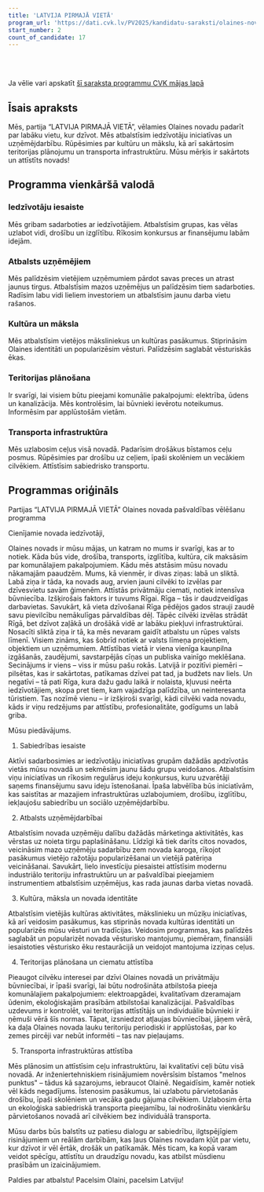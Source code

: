 ```yaml
---
title: 'LATVIJA PIRMAJĀ VIETĀ'
program_url: 'https://dati.cvk.lv/PV2025/kandidatu-saraksti/olaines-novads/latvija-pirmaja-vieta'
start_number: 2
count_of_candidate: 17
---
```



<Badge text="Sabiedrības iesaiste" variant="note" size="small" /> <Badge text="Uzņēmējdarbības atbalsts" variant="note" size="small" /> <Badge text="Kultūras un mākslas veicināšana" variant="note" size="small" /> <Badge text="Teritorijas plānošana" variant="note" size="small" /> <Badge text="Transporta infrastruktūras attīstība" variant="note" size="small" />

<br/><br/> 

<Card title='Šis ir mākslīga intelekta ģenerēts apraksts' icon='starlight'>
    Ja vēlie vari apskatīt <a href={frontmatter.program_url} target='_blank'>šī saraksta programmu CVK mājas lapā</a>
    </Card>

## Īsais apraksts

Mēs, partija “LATVIJA PIRMAJĀ VIETĀ”, vēlamies Olaines novadu padarīt par labāku vietu, kur dzīvot. Mēs atbalstīsim iedzīvotāju iniciatīvas un uzņēmējdarbību. Rūpēsimies par kultūru un mākslu, kā arī sakārtosim teritorijas plānojumu un transporta infrastruktūru. Mūsu mērķis ir sakārtots un attīstīts novads!

## Programma vienkāršā valodā

### Iedzīvotāju iesaiste

Mēs gribam sadarboties ar iedzīvotājiem. Atbalstīsim grupas, kas vēlas uzlabot vidi, drošību un izglītību. Rīkosim konkursus ar finansējumu labām idejām.

### Atbalsts uzņēmējiem

Mēs palīdzēsim vietējiem uzņēmumiem pārdot savas preces un atrast jaunus tirgus. Atbalstīsim mazos uzņēmējus un palīdzēsim tiem sadarboties. Radīsim labu vidi lieliem investoriem un atbalstīsim jaunu darba vietu rašanos.

### Kultūra un māksla

Mēs atbalstīsim vietējos māksliniekus un kultūras pasākumus. Stiprināsim Olaines identitāti un popularizēsim vēsturi. Palīdzēsim saglabāt vēsturiskās ēkas.

### Teritorijas plānošana

Ir svarīgi, lai visiem būtu pieejami komunālie pakalpojumi: elektrība, ūdens un kanalizācija. Mēs kontrolēsim, lai būvnieki ievērotu noteikumus. Informēsim par applūstošām vietām.

### Transporta infrastruktūra

Mēs uzlabosim ceļus visā novadā. Padarīsim drošākus bīstamos ceļu posmus. Rūpēsimies par drošību uz ceļiem, īpaši skolēniem un vecākiem cilvēkiem. Attīstīsim sabiedrisko transportu.

## Programmas oriģināls

Partijas “LATVIJA PIRMAJĀ VIETĀ” Olaines novada pašvaldības vēlēšanu programma

Cienījamie novada iedzīvotāji,

Olaines novads ir mūsu mājas, un katram no mums ir svarīgi, kas ar to notiek. Kāda būs vide, drošība, transports, izglītība, kultūra, cik maksāsim par komunālajiem pakalpojumiem. Kādu mēs atstāsim mūsu novadu nākamajām paaudzēm.
Mums, kā vienmēr, ir divas ziņas: labā un sliktā.
Labā ziņa ir tāda, ka novads aug, arvien jauni cilvēki to izvēlas par dzīvesvietu savām ģimenēm. Attīstās privātmāju ciemati, notiek intensīva būvniecība. Izšķirošais faktors ir tuvums Rīgai. Rīga – tās ir daudzveidīgas darbavietas. Savukārt, kā vieta dzīvošanai Rīga pēdējos gados strauji zaudē savu pievilcību nemākulīgas pārvaldības dēļ. Tāpēc cilvēki izvēlas strādāt Rīgā, bet dzīvot zaļākā un drošākā vidē ar labāku piekļuvi infrastruktūrai.
Nosacīti sliktā ziņa ir tā, ka mēs nevaram gaidīt atbalstu un rūpes valsts līmenī. Visiem zināms, kas šobrīd notiek ar valsts līmeņa projektiem, objektiem un uzņēmumiem. Attīstības vietā ir viena vienīga kaunpilna izgāšanās, zaudējumi, savstarpējās cīņas un publiska vainīgo meklēšana.
Secinājums ir viens – viss ir mūsu pašu rokās. Latvijā ir pozitīvi piemēri – pilsētas, kas ir sakārtotas, patīkamas dzīvei pat tad, ja budžets nav liels. Un negatīvi – tā pati Rīga, kura dažu gadu laikā ir nolaista, kļuvusi neērta iedzīvotājiem, skopa pret tiem, kam vajadzīga palīdzība, un neinteresanta tūristiem.
Tas nozīmē vienu – ir izšķiroši svarīgi, kādi cilvēki vada novadu, kāds ir viņu redzējums par attīstību, profesionalitāte, godīgums un labā griba.

Mūsu piedāvājums.

1. Sabiedrības iesaiste

Aktīvi sadarbosimies ar iedzīvotāju iniciatīvas grupām dažādās apdzīvotās vietās mūsu novadā un sekmēsim jaunu šādu grupu veidošanos. Atbalstīsim viņu iniciatīvas un rīkosim regulārus ideju konkursus, kuru uzvarētāji saņems finansējumu savu ideju īstenošanai. Īpaša labvēlība būs iniciatīvām, kas saistītas ar mazajiem infrastruktūras uzlabojumiem, drošību, izglītību, iekļaujošu sabiedrību un sociālo uzņēmējdarbību.

2. Atbalsts uzņēmējdarbībai

Atbalstīsim novada uzņēmēju dalību dažādās mārketinga aktivitātēs, kas vērstas uz noieta tirgu paplašināšanu. Līdzīgi kā tiek darīts citos novados, veicināsim mazo uzņēmēju sadarbību zem novada karoga, rīkojot pasākumus vietējo ražotāju popularizēšanai un vietējā patēriņa veicināšanai. Savukārt, lielo investīciju piesaistei attīstīsim modernu industriālo teritoriju infrastruktūru un ar pašvaldībai pieejamiem instrumentiem atbalstīsim uzņēmējus, kas rada jaunas darba vietas novadā.

3. Kultūra, māksla un novada identitāte

Atbalstīsim vietējās kultūras aktivitātes, mākslinieku un mūziķu iniciatīvas, kā arī veidosim pasākumus, kas stiprinās novada kultūras identitāti un popularizēs mūsu vēsturi un tradīcijas.
Veidosim programmas, kas palīdzēs saglabāt un popularizēt novada vēsturisko mantojumu, piemēram, finansiāli iesaistoties vēsturisko ēku restaurācijā un veidojot mantojuma izziņas ceļus.

4. Teritorijas plānošana un ciematu attīstība

Pieaugot cilvēku interesei par dzīvi Olaines novadā un privātmāju būvniecībai, ir īpaši svarīgi, lai būtu nodrošināta atbilstoša pieeja komunālajiem pakalpojumiem: elektroapgādei, kvalitatīvam dzeramajam ūdenim, ekoloģiskajām prasībām atbilstošai kanalizācijai. Pašvaldības uzdevums ir kontrolēt, vai teritorijas attīstītājs un individuālie būvnieki ir ņēmuši vērā šīs normas. Tāpat, izsniedzot atļaujas būvniecībai, jāņem vērā, ka daļa Olaines novada lauku teritoriju periodiski ir applūstošas, par ko zemes pircēji var nebūt informēti – tas nav pieļaujams.

5. Transporta infrastruktūras attīstība

Mēs plānosim un attīstīsim ceļu infrastruktūru, lai kvalitatīvi ceļi būtu visā novadā. Ar inženiertehniskiem risinājumiem novērsīsim bīstamos "melnos punktus" – tādus kā sazarojums, iebraucot Olainē. Negaidīsim, kamēr notiek vēl kāds negadījums. Īstenosim pasākumus, lai uzlabotu pārvietošanās drošību, īpaši skolēniem un vecāka gadu gājuma cilvēkiem. Uzlabosim ērta un ekoloģiska sabiedriskā transporta pieejamību, lai nodrošinātu vienkāršu pārvietošanos novadā arī cilvēkiem bez individuālā transporta.

Mūsu darbs būs balstīts uz patiesu dialogu ar sabiedrību, ilgtspējīgiem risinājumiem un reālām darbībām, kas ļaus Olaines novadam kļūt par vietu, kur dzīvot ir vēl ērtāk, drošāk un patīkamāk. Mēs ticam, ka kopā varam veidot spēcīgu, attīstītu un draudzīgu novadu, kas atbilst mūsdienu prasībām un izaicinājumiem.

Paldies par atbalstu! Pacelsim Olaini, pacelsim Latviju!
